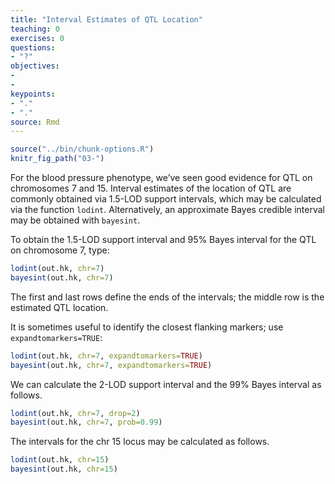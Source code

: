 ```yaml
---
title: "Interval Estimates of QTL Location"
teaching: 0
exercises: 0
questions:
- "?"
objectives:
- 
- 
keypoints:
- "."
- "."
source: Rmd
---
```


```r
source("../bin/chunk-options.R")
knitr_fig_path("03-")
```

For the blood pressure phenotype, we’ve seen good evidence for QTL on chromosomes 7 and 15. Interval estimates of the location of QTL are commonly obtained via 1.5-LOD support intervals, which may be calculated via the function `lodint`. Alternatively, an approximate Bayes credible interval may be obtained with `bayesint`.

To obtain the 1.5-LOD support interval and 95% Bayes interval for the QTL on chromosome 7, type:

```r
lodint(out.hk, chr=7)
bayesint(out.hk, chr=7)
```

The first and last rows define the ends of the intervals; the middle row is the estimated QTL location.

It is sometimes useful to identify the closest flanking markers; use
`expandtomarkers=TRUE`:

```r
lodint(out.hk, chr=7, expandtomarkers=TRUE)
bayesint(out.hk, chr=7, expandtomarkers=TRUE)
```

We can calculate the 2-LOD support interval and the 99% Bayes interval as follows.

```r
lodint(out.hk, chr=7, drop=2)
bayesint(out.hk, chr=7, prob=0.99)
```

The intervals for the chr 15 locus may be calculated as follows.

```r
lodint(out.hk, chr=15)
bayesint(out.hk, chr=15)
```
